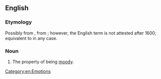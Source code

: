 ==English==

===Etymology===
Possibly from {{inh|en|enm|modinesse|t=pride}}, from {{inh|enm|ang|mōdiġnes}}; however, the English term is not attested after 1600; equivalent to {{suffix|en|moody|ness}} in any case.

===Noun===
{{en-noun|-|+}}

# The property of being [[moody]].

[[Category:en:Emotions]]